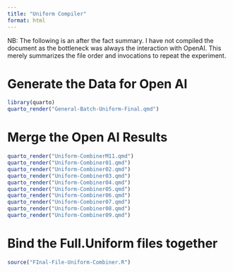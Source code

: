 ```yaml
---
title: "Uniform Compiler"
format: html
---
```


NB: The following is an after the fact summary.  I have not compiled the document as the bottleneck was always the interaction with OpenAI.  This merely summarizes the file order and invocations to repeat the experiment.

# Generate the Data for Open AI

```r
library(quarto)
quarto_render("General-Batch-Uniform-Final.qmd")
```

# Merge the Open AI Results

```r
quarto_render("Uniform-CombinerM11.qmd")
quarto_render("Uniform-Combiner01.qmd")
quarto_render("Uniform-Combiner02.qmd")
quarto_render("Uniform-Combiner03.qmd")
quarto_render("Uniform-Combiner04.qmd")
quarto_render("Uniform-Combiner05.qmd")
quarto_render("Uniform-Combiner06.qmd")
quarto_render("Uniform-Combiner07.qmd")
quarto_render("Uniform-Combiner08.qmd")
quarto_render("Uniform-Combiner09.qmd")
```

# Bind the Full.Uniform files together

```r
source("FInal-File-Uniform-Combiner.R")
```

